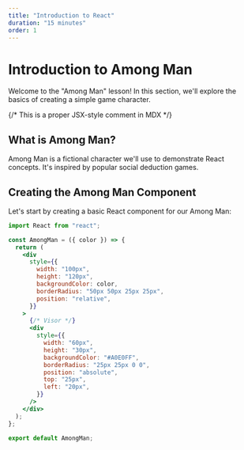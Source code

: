 ```yaml
---
title: "Introduction to React"
duration: "15 minutes"
order: 1
---
```


# Introduction to Among Man

Welcome to the "Among Man" lesson! In this section, we'll explore the basics of creating a simple game character.

{/* This is a proper JSX-style comment in MDX */}

## What is Among Man?

Among Man is a fictional character we'll use to demonstrate React concepts. It's inspired by popular social deduction games.

## Creating the Among Man Component

Let's start by creating a basic React component for our Among Man:

```jsx
import React from "react";

const AmongMan = ({ color }) => {
  return (
    <div
      style={{
        width: "100px",
        height: "120px",
        backgroundColor: color,
        borderRadius: "50px 50px 25px 25px",
        position: "relative",
      }}
    >
      {/* Visor */}
      <div
        style={{
          width: "60px",
          height: "30px",
          backgroundColor: "#A0E0FF",
          borderRadius: "25px 25px 0 0",
          position: "absolute",
          top: "25px",
          left: "20px",
        }}
      />
    </div>
  );
};

export default AmongMan;
```
